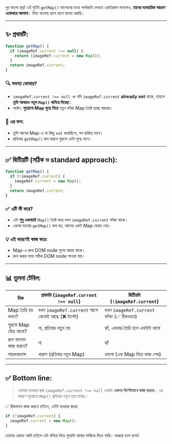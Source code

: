 খুব ভালো প্রশ্ন! এই দুইটা `getMap()` ফাংশনের মধ্যে পার্থক্যটা দেখতে একইরকম লাগলেও, **তাদের ব্যবহারিক আচরণ একেবারে আলাদা**। নিচে বাংলায় ধাপে ধাপে ব্যাখ্যা করছি।

---

## ✨ প্রথমটি:

```js
function getMap() {
  if (imageRef.current !== null) {
    return (imageRef.current = new Map());
  }
  return imageRef.current;
}
```

### 🔍 সমস্যা কোথায়?

- `imageRef.current !== null` → যদি `imageRef.current` **already set** থাকে, তাহলে **তুমি আবারও নতুন `Map()` বানিয়ে দিচ্ছো**।
- অর্থাৎ: **পুরোনো Map মুছে গিয়ে** নতুন ফাঁকা Map তৈরি হচ্ছে বারবার।

### 🧨 এর ফল:

- তুমি আগের Map-এ যা কিছু `set` করেছিলে, সব হারিয়ে যাবে।
- প্রতিবার `getMap()` কল করলে পুরনো ডেটা মুছে যাবে।

---

## ✅ দ্বিতীয়টি (সঠিক ও standard approach):

```js
function getMap() {
  if (!imageRef.current) {
    imageRef.current = new Map();
  }
  return imageRef.current;
}
```

### ✅ এটি কী করে?

- এটা **শুধু একবারই** `Map()` তৈরি করে যখন `imageRef.current` ফাঁকা থাকে।
- এরপর যতবার `getMap()` কল হয়, আগের একই Map ফেরত দেয়।

### 💡 এই কারণেই কাজ করে:

- Map-এ রাখা DOM node গুলো বজায় থাকে।
- স্ক্রল করার সময় সঠিক DOM node পাওয়া যায়।

---

## 📊 তুলনা টেবিল:

| দিক                    | প্রথমটা (`imageRef.current !== null`)           | দ্বিতীয়টা (`!imageRef.current`)           |
| ---------------------- | ----------------------------------------------- | ----------------------------------------- |
| Map তৈরি হয় কখন?       | যখন `imageRef.current` আগে থেকেই আছে (❌ উল্টো) | যখন `imageRef.current` ফাঁকা (✅ ঠিকভাবে) |
| পুরনো Map বেঁচে থাকে?  | না, প্রতিবার নতুন হয়                            | হ্যাঁ, একবার তৈরি হলে একইটা থাকে          |
| স্ক্রল ফাংশন কাজ করবে? | না                                              | হ্যাঁ                                     |
| পারফরম্যান্স           | খারাপ (প্রতিবার নতুন Map)                       | ভালো (এক Map দিয়ে কাজ শেষ)                |

---

## ✅ Bottom line:

> তোমার ব্যবহার করা `imageRef.current !== null` চেকটা **একদম উল্টোভাবে কাজ করছে**। এর কারণে পুরোনো `Map()` প্রতিবার নতুন হয়ে যাচ্ছে।

✅ ঠিকভাবে কাজ করতে চাইলে, এইটা ব্যবহার করো:

```js
if (!imageRef.current) {
  imageRef.current = new Map();
}
```

তোমার কোডে আমি চাইলে এটা বসিয়ে দিয়ে পুরোটা আবার সাজিয়ে দিতে পারি। দরকার হলে বলো!
